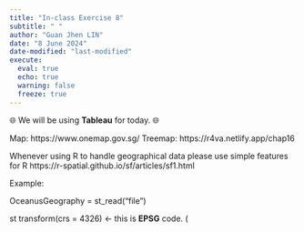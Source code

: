 ```yaml
---
title: "In-class Exercise 8"
subtitle: " "
author: "Guan Jhen LIN"
date: "8 June 2024"
date-modified: "last-modified"
execute: 
  eval: true
  echo: true
  warning: false
  freeze: true
---
```


🌐 We will be using **Tableau** for today. 🌐

Map: https://www.onemap.gov.sg/ Treemap: https://r4va.netlify.app/chap16

Whenever using R to handle geographical data please use simple features for R https://r-spatial.github.io/sf/articles/sf1.html

Example:

OceanusGeography = st_read("file")

st transform(crs = 4326) \<- this is **EPSG** code. (
